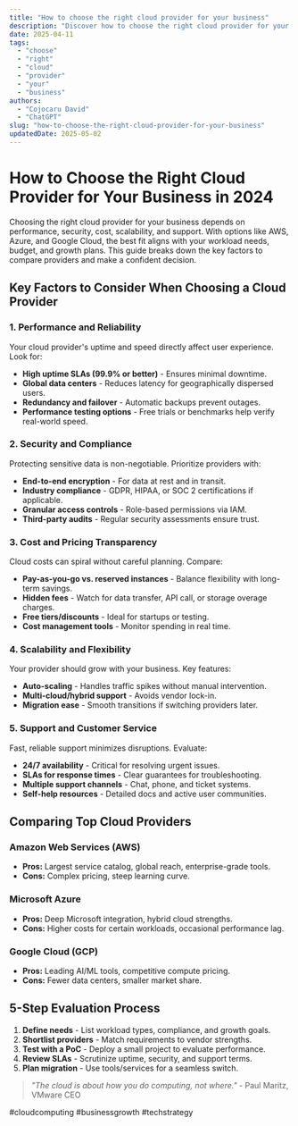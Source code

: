 ```yaml
---
title: "How to choose the right cloud provider for your business"
description: "Discover how to choose the right cloud provider for your business with this in-depth guide, providing actionable insights and practical tips to boost your knowledge and results."
date: 2025-04-11
tags:
  - "choose"
  - "right"
  - "cloud"
  - "provider"
  - "your"
  - "business"
authors:
  - "Cojocaru David"
  - "ChatGPT"
slug: "how-to-choose-the-right-cloud-provider-for-your-business"
updatedDate: 2025-05-02
---
```


# How to Choose the Right Cloud Provider for Your Business in 2024  

Choosing the right cloud provider for your business depends on performance, security, cost, scalability, and support. With options like AWS, Azure, and Google Cloud, the best fit aligns with your workload needs, budget, and growth plans. This guide breaks down the key factors to compare providers and make a confident decision.  

## Key Factors to Consider When Choosing a Cloud Provider  

### 1. Performance and Reliability  

Your cloud provider's uptime and speed directly affect user experience. Look for:  

- **High uptime SLAs (99.9% or better)** - Ensures minimal downtime.  
- **Global data centers** - Reduces latency for geographically dispersed users.  
- **Redundancy and failover** - Automatic backups prevent outages.  
- **Performance testing options** - Free trials or benchmarks help verify real-world speed.  

### 2. Security and Compliance  

Protecting sensitive data is non-negotiable. Prioritize providers with:  

- **End-to-end encryption** - For data at rest and in transit.  
- **Industry compliance** - GDPR, HIPAA, or SOC 2 certifications if applicable.  
- **Granular access controls** - Role-based permissions via IAM.  
- **Third-party audits** - Regular security assessments ensure trust.  

### 3. Cost and Pricing Transparency  

Cloud costs can spiral without careful planning. Compare:  

- **Pay-as-you-go vs. reserved instances** - Balance flexibility with long-term savings.  
- **Hidden fees** - Watch for data transfer, API call, or storage overage charges.  
- **Free tiers/discounts** - Ideal for startups or testing.  
- **Cost management tools** - Monitor spending in real time.  

### 4. Scalability and Flexibility  

Your provider should grow with your business. Key features:  

- **Auto-scaling** - Handles traffic spikes without manual intervention.  
- **Multi-cloud/hybrid support** - Avoids vendor lock-in.  
- **Migration ease** - Smooth transitions if switching providers later.  

### 5. Support and Customer Service  

Fast, reliable support minimizes disruptions. Evaluate:  

- **24/7 availability** - Critical for resolving urgent issues.  
- **SLAs for response times** - Clear guarantees for troubleshooting.  
- **Multiple support channels** - Chat, phone, and ticket systems.  
- **Self-help resources** - Detailed docs and active user communities.  

## Comparing Top Cloud Providers  

### **Amazon Web Services (AWS)**  
- **Pros:** Largest service catalog, global reach, enterprise-grade tools.  
- **Cons:** Complex pricing, steep learning curve.  

### **Microsoft Azure**  
- **Pros:** Deep Microsoft integration, hybrid cloud strengths.  
- **Cons:** Higher costs for certain workloads, occasional performance lag.  

### **Google Cloud (GCP)**  
- **Pros:** Leading AI/ML tools, competitive compute pricing.  
- **Cons:** Fewer data centers, smaller market share.  

## 5-Step Evaluation Process  

1. **Define needs** - List workload types, compliance, and growth goals.  
2. **Shortlist providers** - Match requirements to vendor strengths.  
3. **Test with a PoC** - Deploy a small project to evaluate performance.  
4. **Review SLAs** - Scrutinize uptime, security, and support terms.  
5. **Plan migration** - Use tools/services for a seamless switch.  

> _"The cloud is about how you do computing, not where."_ - Paul Maritz, VMware CEO  

#cloudcomputing #businessgrowth #techstrategy